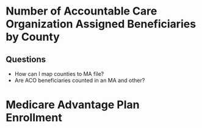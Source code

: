 # Number of Accountable Care Organization Assigned Beneficiaries by County
## Questions
- How can I map counties to MA file?
- Are ACO beneficiaries counted in an MA and other?

# Medicare Advantage Plan Enrollment

